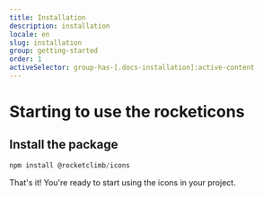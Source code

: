 ```yaml
---
title: Installation
description: installation
locale: en
slug: installation
group: getting-started
order: 1
activeSelector: group-has-[.docs-installation]:active-content
---
```


# Starting to use the <span className="text-sky-500"><span className="font-light">rocket</span><span className="font-semibold">icons</span></span>

## Install the package

```javascript
npm install @rocketclimb/icons
```

That's it! You're ready to start using the icons in your project.
